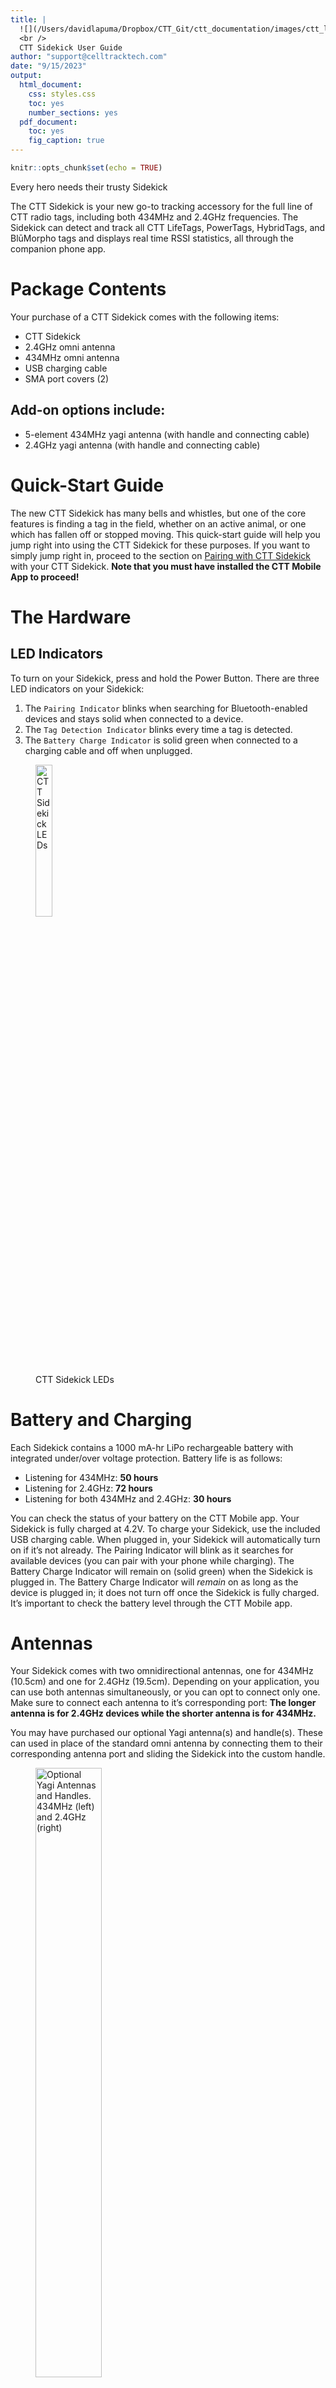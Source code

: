 ```yaml
---
title: |
  ![](/Users/davidlapuma/Dropbox/CTT_Git/ctt_documentation/images/ctt_logo.png){width=3in}  
  <br />
  CTT Sidekick User Guide
author: "support@celltracktech.com"
date: "9/15/2023"
output:
  html_document:
    css: styles.css
    toc: yes
    number_sections: yes
  pdf_document:
    toc: yes
    fig_caption: true
---
```


```r
knitr::opts_chunk$set(echo = TRUE)
```

\newpage

<p class="pullquote">Every hero needs their trusty Sidekick</p>

The CTT Sidekick is your new go-to tracking accessory for the full line of CTT radio tags, including both 434MHz and 2.4GHz frequencies. The Sidekick can detect and track all CTT LifeTags, PowerTags, HybridTags, and BlūMorpho tags and displays real time RSSI statistics, all through the companion phone app. 

# Package Contents

Your purchase of a CTT Sidekick comes with the following items: 

* CTT Sidekick 
* 2.4GHz omni antenna
* 434MHz omni antenna
* USB charging cable
* SMA port covers (2)

## Add-on options include:

* 5-element 434MHz yagi antenna (with handle and connecting cable)
* 2.4GHz yagi antenna (with handle and connecting cable)


# Quick-Start Guide

The new CTT Sidekick has many bells and whistles, but one of the core features is finding a tag in the field, whether on an active animal, or one which has fallen off or stopped moving. This quick-start guide will help you jump right into using the CTT Sidekick for these purposes. If you want to simply jump right in, proceed to the section on [Pairing with CTT Sidekick] with your CTT Sidekick. **Note that you must have installed the CTT Mobile App to proceed!**

# The Hardware

## LED Indicators

To turn on your Sidekick, press and hold the Power Button. There are three LED indicators on your Sidekick:

1. The `Pairing Indicator` blinks when searching for Bluetooth-enabled devices and stays solid when connected to a device.
2. The `Tag Detection Indicator` blinks every time a tag is detected.
3. The `Battery Charge Indicator` is solid green when connected to a charging cable and off when unplugged.
 
![CTT Sidekick LEDs](/Users/davidlapuma/Library/CloudStorage/Dropbox/CTT_Git/ctt_documentation/images/Sidekick_LEDs.jpg){#id .class width=25%}

# Battery and Charging

Each Sidekick contains a 1000 mA-hr LiPo rechargeable battery with integrated under/over voltage protection. Battery life is as follows:

  * Listening for 434MHz: **50 hours**
  * Listening for 2.4GHz: **72 hours**
  * Listening for both 434MHz and 2.4GHz: **30 hours**
 
You can check the status of your battery on the CTT Mobile app. Your Sidekick is fully charged at 4.2V. To charge your Sidekick, use the included USB charging cable. When plugged in, your Sidekick will automatically turn on if it's not already. The Pairing Indicator will blink as it searches for available devices (you can pair with your phone while charging). The Battery Charge Indicator will remain on (solid green) when the Sidekick is plugged in. The Battery Charge Indicator will *remain* on as long as the device is plugged in; it does not turn off once the Sidekick is fully charged. It's important to check the battery level through the CTT Mobile app. 

<!-- Any idea how long it takes to charge? -->

# Antennas

Your Sidekick comes with two omnidirectional antennas, one for 434MHz (10.5cm) and one for 2.4GHz (19.5cm). Depending on your application, you can use both antennas simultaneously, or you can opt to connect only one. Make sure to connect each antenna to it's corresponding port: **The longer antenna is for 2.4GHz devices while the shorter antenna is for 434MHz.** 

You may have purchased our optional Yagi antenna(s) and handle(s). These can used in place of the standard omni antenna by connecting them to their corresponding antenna port and sliding the Sidekick into the custom handle. 

![Optional Yagi Antennas and Handles. 434MHz (left) and 2.4GHz (right)](/Users/davidlapuma/Library/CloudStorage/Dropbox/CTT_Git/ctt_documentation/images/sidekick_yagiAntennas.JPG){#id .class width=50%}

![Optional 434MHz Yagi and custom handle with Sidekick locked in. *Also note the 2.4GHz omni antenna still attached.*](/Users/davidlapuma/Library/CloudStorage/Dropbox/CTT_Git/ctt_documentation/images/sidekick_434MHzYagi.JPG){#id .class width=50%}

## Storing your Sidekick

While your CTT Sidekick is very robust and field-tested, we recommend storing your Sidekick with the antennas disconnected from the SMA ports to avoid any unintended and excessive pressure on the connectors. As well, you should also use the two dust covers to protect your SMA ports when not in use.


# Mobile Application - CTT Mobile

To use the CTT Sidekick, you will need to install the CTT Mobile app on your Android or iOS device. CTT Mobile is your working interface with the CTT Sidekick.


## Installing CTT Mobile

CTT Mobile is available for download on the iOS AppStore and Google PlayStore.


## Pairing with CTT Sidekick

To begin using your CTT Sidekick, you'll need to pair your smartphone (or other smart device) to the Sidekick using the CTT Mobile app. Please follow the instructions below:

 1. From the home screen of CTT Mobile, select the Connect Device launch tile.

![CTT Mobile Home Screen](/Users/davidlapuma/Library/CloudStorage/Dropbox/CTT_Git/ctt_documentation/images/CTT Mobile_1.jpg){#id .class width=25%}

 
 2. Tap the Start Scan button and a list of available devices will appear.

![Start Scan Screen](/Users/davidlapuma/Library/CloudStorage/Dropbox/CTT_Git/ctt_documentation/images/CTT Mobile_2.jpg){#id .class width=25%}

 
 3. The CTT Sidekick will be listed as **CTT Sidekick (XXXXXXXX)** in the available devices list, where XXXXXXXX is the unique identifier of your CTT Sidekick. Find the your Sidekick in the list and tap Connect. 

![Device Screen](/Users/davidlapuma/Library/CloudStorage/Dropbox/CTT_Git/ctt_documentation/images/CTT Mobile_3.jpg){#id .class width=25%}

 4. Once pairing is complete, the mobile application will notify you. Tap ``Go'' to continue to the CTT Sidekick Main Hub screen.

![Pairing Complete Confirmation](/Users/davidlapuma/Library/CloudStorage/Dropbox/CTT_Git/ctt_documentation/images/CTT Mobile_4.jpg){#id .class width=25%} ![CTT Sidekick Main Hub Screen](/Users/davidlapuma/Library/CloudStorage/Dropbox/CTT_Git/ctt_documentation/images/CTT Mobile_5.jpg){#id .class width=25%}


# Sidekick Operation

After pairing is complete, you will see the CTT Sidekick Main Hub screen (see figure above). Please note, the Home button at the bottom right will exit the Sidekick Hub and return you to the homescreen for CTT Mobile. You will need to reconnect to your Sidekick from there. 


## Calibrate Compass

![Compass Calibration Screen](/Users/davidlapuma/Library/CloudStorage/Dropbox/CTT_Git/ctt_documentation/images/sidekick_compassCalib1.PNG){#id .class width=25%} ![Compass Calibration Complete](/Users/davidlapuma/Library/CloudStorage/Dropbox/CTT_Git/ctt_documentation/images/sidekick_compassCalib2.PNG){#id .class width=25%} ![Compass Calibration Saved](/Users/davidlapuma/Library/CloudStorage/Dropbox/CTT_Git/ctt_documentation/images/sidekick_calibrationSaved.PNG){#id .class width=25%}

![](/Users/davidlapuma/Library/CloudStorage/Dropbox/CTT_Git/ctt_documentation/images/sidekick_CompassNotCalib.PNG){#id .class width=25%} ![](/Users/davidlapuma/Library/CloudStorage/Dropbox/CTT_Git/ctt_documentation/images/sidekick_calibratedCompass.PNG){#id .class width=25%}



## Detect Tags

The main feature of the CTT Sidekick is its ability to detect radio tags.  From the CTT Sidekick Main Hub screen select the ``Detect'' launch tile to navigate to the Tag List screen.  

At the very top right of the Detect Tags screen, in the header, are two small buttons:

* **`X`** - This button clears the Detection List. You may find this useful when you have scaanned an area where you had multiple detections, but then move to a new area, just to see only the tags currently within range of your Sidekick.

* **`Location Icon`** - This button toggles whether you enable Location Services, which are required for localizing tags in map view, as well as for other features. You can turn this off to save battery life when you're not actively tracking tags.

Also at the top of the Tag List screen there are three larger buttons:

* **`2.4GHz`** - This button toggles the 2.4GHz radio receiver on and off.  When the radio is on the icon and text will be green when it is off the icon and text will be grey.

* **`434MHz`** - This button toggles the 434MHz radio receiver on and off.  When the radio is on the icon and text will be green when it is off the icon and text will be grey.

* **`Record/Stop`** - This button starts and stops the recording of tag detections.  When recording is in progress all tag detections will be written to a csv file along with the current location recorded from your mobile device's GPS receiver.

Just below the row of buttons you'll find the a row with actions for sorting and filtering the tag list:

* **`Tag List Sort Options`** - Tapping this button will display a list of options for sorting the tag list.

![Tag Sort Options](/Users/davidlapuma/Library/CloudStorage/Dropbox/CTT_Git/ctt_documentation/images/ sidekick_sort.PNG){#id .class width=25%}


* **`Tag ID Search`** - Use this text box to search the tag list by tag Id.  You can search by partial tag Id.  Search is not case-sensitive.

![Tag ID Search](/Users/davidlapuma/Library/CloudStorage/Dropbox/CTT_Git/ctt_documentation/images/sidekick_searchTagID.PNG){#id .class width=25%}

* **`Tag Count`** - You will see two numbers ``X / Y''.  Where Y is total number of tags detected since starting the app and X is number currently being displayed due to list filtering such as searching for a tag Id.

Clicking on an individual tag opens up the chart for that tag, as well as several more options:

![](/Users/davidlapuma/Library/CloudStorage/Dropbox/CTT_Git/ctt_documentation/images/sidekick_DetectTag.PNG){#id .class width=25%}

**`Chart Type`**: Options include `RSSI vs. Time`, `RSSI Histogram`, `Solar Voltage`, `Temperature`

**`Change Over Time`**: Options include `10s`, `30s`, `1min`, `2min`, `5min`

**`Map`**: Opens the `Map` window

**`Localization`**: Opens the `Localization` window

**`Calibrate`**: Opens the `Calibration` window

## Map View
![](/Users/davidlapuma/Library/CloudStorage/Dropbox/CTT_Git/ctt_documentation/images/sidekick_DetectTag.PNG){#id .class width=25%}
![](/Users/davidlapuma/Library/CloudStorage/Dropbox/CTT_Git/ctt_documentation/images/sidekickMap_YagiAntTip.PNG){#id .class width=25%}
![](/Users/davidlapuma/Library/CloudStorage/Dropbox/CTT_Git/ctt_documentation/images/sidekickMap_YagiAnt.PNG){#id .class width=25%}
![](/Users/davidlapuma/Library/CloudStorage/Dropbox/CTT_Git/ctt_documentation/images/sidekickMap_ConnectOmniTip.PNG){#id .class width=25%}
![](/Users/davidlapuma/Library/CloudStorage/Dropbox/CTT_Git/ctt_documentation/images/sidekickMap_OmniAnt.PNG){#id .class width=25%}
![](/Users/davidlapuma/Library/CloudStorage/Dropbox/CTT_Git/ctt_documentation/images/sidekickMap_chooseAntenna.PNG){#id .class width=25%}

## Localization

![](/Users/davidlapuma/Library/CloudStorage/Dropbox/CTT_Git/ctt_documentation/images/sidekick_LocalizationWarn.PNG){#id .class width=25%}

![](/Users/davidlapuma/Library/CloudStorage/Dropbox/CTT_Git/ctt_documentation/images/sidekick_localization1.PNG){#id .class width=25%}
![](/Users/davidlapuma/Library/CloudStorage/Dropbox/CTT_Git/ctt_documentation/images/sidekick_localizationFinal.PNG){#id .class width=25%}

<!-- ![](){#id .class width=25%} -->

![Example of optimal Sidekick orientation for using localization](/Users/davidlapuma/Library/CloudStorage/Dropbox/CTT_Git/ctt_documentation/images/localization_orientation.png){#id .class width=50%}


## Calibrating RSSI vs.  Distance
![Example of tag calibration attenuation](/Users/davidlapuma/Library/CloudStorage/Dropbox/CTT_Git/ctt_documentation/images/calibration_atten_diagram.png){#id .class width=50%}

![](/Users/davidlapuma/Library/CloudStorage/Dropbox/CTT_Git/ctt_documentation/images/sidekick_calibrateTag.PNG){#id .class width=25%}


## RSSI vs.  Distance Fit Parameters

![](/Users/davidlapuma/Library/CloudStorage/Dropbox/CTT_Git/ctt_documentation/images/sk_localization_choose_alg.PNG){#id .class width=25%}

![](/Users/davidlapuma/Library/CloudStorage/Dropbox/CTT_Git/ctt_documentation/images/sk_localization_chooseParam.PNG){#id .class width=25%}
![](/Users/davidlapuma/Library/CloudStorage/Dropbox/CTT_Git/ctt_documentation/images/sk_localization_chooseModel.PNG){#id .class width=25%}
![](/Users/davidlapuma/Library/CloudStorage/Dropbox/CTT_Git/ctt_documentation/images/sk_localization_paramDesc.PNG){#id .class width=25%}
![](/Users/davidlapuma/Library/CloudStorage/Dropbox/CTT_Git/ctt_documentation/images/sk_localization_ParamSets.PNG){#id .class width=25%}


## Firmware Updates

# Conclusion

In conclusion the CTT Sidekick is freaking sweet!!!

\newpage

# Revision History

## Rev.  0.0.0 - (4/20/2022)

* Dude,  like some stuff totally changed man

# Bibliography



